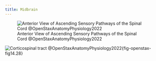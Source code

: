 ```yaml
---
title: Midbrain
---
```


![Anterior View of Ascending Sensory Pathways of the Spinal Cord @OpenStaxAnatomyPhysiology2022](/The Archive/Images/OpenStax Anatomy and Physiology 2e/fig14.19 openstax Anterior View of Ascending Sensory Pathways of the Spinal Cord The dorsal column system and spinothalamic tract are the major ascending pathways that connect the periphery with the brain.jpeg){#fig-openstax-fig14.19}


![Corticospinal tract @OpenStaxAnatomyPhysiology2022](/The Archive/Images/OpenStax Anatomy and Physiology 2e/fig14.28 openstax Corticospinal Tract.jpeg){fig-openstax-fig14.28}